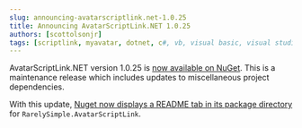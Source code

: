 ```yaml
---
slug: announcing-avatarscriptlink.net-1.0.25
title: Announcing AvatarScriptLink.NET 1.0.25
authors: [scottolsonjr]
tags: [scriptlink, myavatar, dotnet, c#, vb, visual basic, visual studio, nuget]
---
```


AvatarScriptLink.NET version 1.0.25 is [now available on NuGet](https://www.nuget.org/packages/RarelySimple.AvatarScriptLink/1.0.25).
This is a maintenance release which includes updates to miscellaneous project dependencies.

With this update, [Nuget now displays a README tab in its package directory](https://www.nuget.org/packages/RarelySimple.AvatarScriptLink) for `RarelySimple.AvatarScriptLink`.
